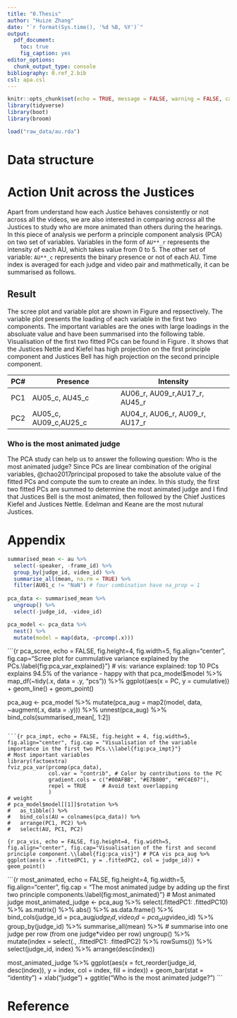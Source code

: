 ```yaml
---
title: "0.Thesis"
author: "Huize Zhang"
date: "`r format(Sys.time(), '%d %B, %Y')`"
output: 
  pdf_document:
    toc: true
    fig_caption: yes
editor_options: 
  chunk_output_type: console
bibliography: 0.ref_2.bib
csl: apa.csl
---
```


```r
knitr::opts_chunk$set(echo = TRUE, message = FALSE, warning = FALSE, cache = TRUE)
library(tidyverse)
library(boot)
library(broom)

load("raw_data/au.rda")
```


# Data structure


<!-- \begin{align} -->
<!-- Y_{ijtk} &= \mu + \alpha_i + \beta_j + \gamma_t + \delta_k + CP_2(\alpha_i, \beta_j, \gamma_t, \delta_k) + CP_3(\alpha_i, \beta_j, \gamma_t, \delta_k) \\ -->
<!-- \text{where} \\ -->
<!-- i &\text{ is the judge_id index and } i = 1, 2, \cdots, I \\ -->
<!-- j &\text{ is the video_id index and } j = 1, 2, \cdots, J \\ -->
<!-- t &\text{ is the time index and } t = 1, 2, \cdots, T_J \\ -->
<!-- k &\text{ is the index for the available action unit in this project and } k = 1, 2, \cdots, K \\ -->
<!-- CP_2 & \text{ is the all possible interaction of the two variables}\\ -->
<!-- CP_3 & \text{ is the all possible interaction of the three variables} -->
<!-- \end{align} -->




# Action Unit across the Justices

Apart from understand how each Justice behaves consistently or not across all the videos, we are also interested in comparing *across* all the Justices to study who are more animated than others during the hearings. In this piece of analysis we perform a principle component analysis (PCA) on two set of variables. Variables in the form of `AU**_r` represents the intensity of each AU, which takes value from 0 to 5. The other set of variable: `AU**_c` represents the binary presence or not of each AU. Time index is averaged for each judge and video pair and mathmetically, it can be summarised as follows. 

\begin{align}
\begin{bmatrix}
x_{1,1,\bar{t},1} & x_{1,1,\bar{t},2} & \cdots & x_{1,1,\bar{t},K}\\
x_{1,2,\bar{t},1} & x_{1,2,\bar{t},2} & \cdots & x_{1,2,\bar{t},K}\\
\vdots & \vdots & &\vdots\\
x_{1,J,\bar{t},1} & x_{1,J,\bar{t},2} & \cdots & x_{1,2,\bar{t},K}\\
x_{2,1,\bar{t},1} & x_{2,1,\bar{t},2} & \cdots & x_{2,1,\bar{t},K}\\
\vdots & \vdots & &\vdots\\
x_{I,J,\bar{t},1} & x_{I,J,\bar{t},2} & \cdots & x_{I,J,\bar{t},K}
\end{bmatrix}
\end{align}

## Result 
The scree plot and variable plot are shown in Figure \ref{fig:pca_var_explained} and \ref{fig:pca_impt} repsectively. The variable plot presents the loading of each variable in the first two components. The important variables are the ones with large loadings in the absoluate value and have been summarised into the following table. Visualisation of the first two fitted PCs can be found in Figure \ref{fig:pca_vis}. It shows that the Justices Nettle and Kiefel has high projection on the first principle component and Justices Bell has high projection on the second principle component. 

|PC#| Presence  |Intensity|
|---|----------|----------|
|PC1|AU05_c, AU45_c|AU06_r, AU09_r,AU17_r, AU45_r|
|PC2|AU05_c, AU09_c,AU25_c|AU04_r, AU06_r, AU09_r, AU17_r|

### Who is the most animated judge
The PCA study can help us to answer the following question: Who is the most animated judge? Since PCs are linear combination of the original variables, @chao2017principal proposed to take the absolute value of the fitted PCs and compute the sum to create an index. In this study, the first two fitted PCs are summed to determine the most animated judge and I find that Justices Bell is the most animated, then followed by the Chief Justices Kiefel and Justices Nettle. Edelman and Keane are the most nutural Justices. 

\newpage

# Appendix 

```r
summarised_mean <- au %>% 
  select(-speaker, -frame_id) %>% 
  group_by(judge_id, video_id) %>% 
  summarise_all(mean, na.rm = TRUE) %>% 
  filter(AU01_c != "NaN") # four combination have na_prop = 1
  
pca_data <- summarised_mean %>%   
  ungroup() %>%
  select(-judge_id, -video_id)

pca_model <- pca_data %>%
  nest() %>% 
  mutate(model = map(data, ~prcomp(.x)))
```

```{r pca_scree, echo = FALSE, fig.height=4, fig.width=5, fig.align="center", fig.cap="Scree plot for cummulative variance explained by the PCs.\\label{fig:pca_var_explained}"}
# vis: variance explained: top 10 PCs explains 94.5% of the variance - happy with that
pca_model$model %>%
  map_df(~tidy(.x, data = .y, "pcs")) %>%
  ggplot(aes(x = PC, y = cumulative)) +
  geom_line() +
  geom_point()

pca_aug <- pca_model %>% 
  mutate(pca_aug = map2(model, data, ~augment(.x, data = .y))) %>%
  unnest(pca_aug) %>% 
  bind_cols(summarised_mean[, 1:2]) 
```

```{r pca_impt, echo = FALSE, fig.height = 4, fig.width=5, fig.align="center", fig.cap = "Visualisation of the variable importance in the first two PCs.\\label{fig:pca_impt}"}
# Most important variables
library(factoextra)
fviz_pca_var(prcomp(pca_data),
             col.var = "contrib", # Color by contributions to the PC
             gradient.cols = c("#00AFBB", "#E7B800", "#FC4E07"),
             repel = TRUE     # Avoid text overlapping
             )
# weight
# pca_model$model[[1]]$rotation %>% 
#   as_tibble() %>% 
#   bind_cols(AU = colnames(pca_data)) %>% 
#   arrange(PC1, PC2) %>% 
#   select(AU, PC1, PC2)
```

```{r pca_vis, echo = FALSE, fig.height=4, fig.width=5, fig.align="center", fig.cap="Visualisation of the first and second principle component.\\label{fig:pca_vis}"}
# PCA vis
pca_aug %>% 
  ggplot(aes(x = .fittedPC1, y = .fittedPC2, col = judge_id)) + 
  geom_point() 
```

```{r most_animated, echo = FALSE, fig.height=4, fig.width=5, fig.align="center", fig.cap = "The most animated judge by adding up the first two principle components.\\label{fig:most_animated}"}
# Most animated judge
most_animated_judge <- pca_aug %>% 
  select(.fittedPC1: .fittedPC10) %>% 
  as.matrix() %>% 
  abs() %>% 
  as.data.frame() %>% 
  bind_cols(judge_id = pca_aug$judge_id, 
            video_id = pca_aug$video_id) %>% 
  group_by(judge_id) %>% 
  summarise_all(mean) %>% # summarise into one judge per row (from one judge*video per row)
  ungroup() %>% 
  mutate(index = select(., .fittedPC1: .fittedPC2) %>% rowSums()) %>% 
  select(judge_id, index) %>% 
  arrange(desc(index))

most_animated_judge %>% 
  ggplot(aes(x = fct_reorder(judge_id, desc(index)), 
             y = index, col = index, fill = index)) + 
  geom_bar(stat = "identity") + 
  xlab("judge") + 
  ggtitle("Who is the most animated judge?")
```

\newpage
# Reference